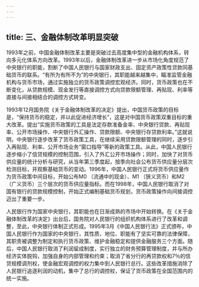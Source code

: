 ```yaml
---
---
---
```

title: 三、金融体制改革明显突破
---




1993年之前，中国金融体制改革主要是突破过去高度集中型的金融机构体系，转向多元化体系方向改革。1993年以后，金融体制改革进一步从市场化角度规范了中央银行的职能，割断了中国人民银行与国家财政支出、固定资产政策性贷款同基础货币的联系。“有所为有所不为”的中央银行，其职能越来越集中，瞄准监管金融机构与货币市场，通过实施独立的货币政策调控宏观经济。同时，货币政策也在不断变化，从贷款规模、现金发行等直接调控方式向贷款限额管理、再贴现、利率等直接与间接相结合的调控方式转变。

1993年12月国务院《关于金融体制改革的决定》提出，中国货币政策的目标是，“保持货币的稳定，并以此促进经济增长”，这是对中国货币政策双重目标的重大改革。提出“实施货币政策的工具是法定存款准备金率、中央银行贷款、再贴现率、公开市场操作、中央银行外汇操作、贷款限额、中央银行存贷款利率。”这就说明，中央银行逐步改革了货币政策工具，在继续采用贷款限额管理的同时，逐步引入再贴现、利率、公开市场业务“窗口指导”等新的政策工具。从此，中国人民银行逐步缩小了信贷规模的控制范围，引入了外汇公开市场操作；同时，加快了对货币供应量的统计分析与研究，从当年第三季度起，按季向社会公布货币供应量分层次检测目标，并观察基础货币的变动。1996年，中国人民银行正式将货币供应量作为货币政策中间目标，开始公布M0 （流通中的现金）、M1 （狭义货币）和M2 （广义货币）三个层次的货币供应量指标。而在1998年，中国人民银行取消了对国有银行的贷款规模控制，开始正式编制基础货币规划，货币政策操作向间接调控迈出了重要一步。

人民银行作为国家中央银行，其职能也在日渐成熟的市场中开始转换。在《关于金融体制改革的决定》出台后，国务院对人民银行的组织机构体系进行了改革和调整，至此，中央银行体制正式形成。1995年3月《中国人民银行法》正式颁布，中国人民银行作为国家的中央银行，其性质、地位、职能有了坚实可靠的法律保障，其职责被调整为制定和执行货币政策、维护金融稳定和提供金融服务三个方面。随后，中国人民银行取消了利润留成制度，实行独立的财务预算管理制度，并与所办经济实体脱钩，加强自身的内部管理和约束；取消了省分行的再贷款权和7％的信贷规模调剂权，使金融宏观调控的权力集中到人民银行总行。这些改革措施消除了人民银行追逐利润的动机，集中了总行的调控权，保证了货币政策在全国范围内的统一实施。